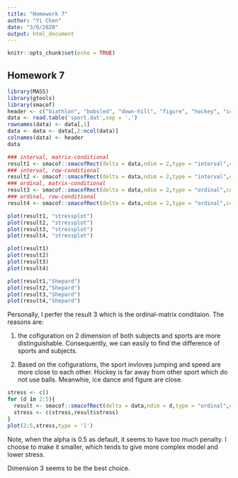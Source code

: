 ```yaml
---
title: "Homework 7"
author: "Yi Chen"
date: "3/6/2020"
output: html_document
---
```


```r
knitr::opts_chunk$set(echo = TRUE)
```

## Homework 7

```r
library(MASS)
library(gtools)
library(smacof)
header <- c("biathlon", "bobsled", "down-hill", "figure", "hockey", "icedance", "luge", "skiJump", "slalom", "snowbrd", "speed-Skt", "XctySki")    
data <- read.table('sport.dat',sep = ',')
rownames(data) <- data[,1]
data <- data <- data[,2:ncol(data)]
colnames(data) <- header
data
```

```r
### interval, matrix-conditional
result1 <- smacof::smacofRect(delta = data,ndim = 2,type = "interval",conditionality = 'matrix')
### interval, row-conditional
result2 <- smacof::smacofRect(delta = data,ndim = 2,type = "interval",conditionality = 'row')
### ordinal, matrix-conditional
result3 <- smacof::smacofRect(delta = data,ndim = 2,type = "ordinal",conditionality = 'matrix')
### ordinal, row-conditional
result4 <- smacof::smacofRect(delta = data,ndim = 2,type = "ordinal",conditionality = 'row')
```

```r
plot(result1, "stressplot")
plot(result2, "stressplot")
plot(result3, "stressplot")
plot(result4, "stressplot")
```

```r
plot(result1)
plot(result2)
plot(result3)
plot(result4)
```

```r
plot(result1,"Shepard")
plot(result2,"Shepard")
plot(result3,"Shepard")
plot(result4,"Shepard")
```

Personally, I perfer the result 3 which is the ordinal-matrix conditaion. The reasons are:

1) the cofiguration on 2 dimension of both subjects and sports are more distinguishable. Consequently, we can easily to find the difference of sports and subjects.

2) Based on the cofigurations, the sport invloves jumping and speed are more close to each other. Hockey is far away from other sport which do not use balls. Meanwhie, ice dance and figure are close.


```r
stress <- c()
for (d in 2:5){
  result <- smacof::smacofRect(delta = data,ndim = d,type = "ordinal",conditionality = 'matrix',lambda = 0.1,itmax = 50000)
  stress <- c(stress,result$stress)
}
plot(2:5,stress,type = 'l')
```

Note, when the alpha is 0.5 as default, it seems to have too much penalty. I choose to make it smaller, which tends to give more complex model and lower stress.

Dimension 3 seems to be the best choice.